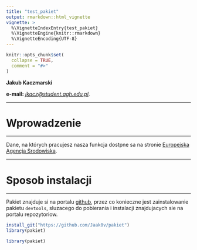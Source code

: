 ```yaml
---
title: "test_pakiet"
output: rmarkdown::html_vignette
vignette: >
  %\VignetteIndexEntry{test_pakiet}
  %\VignetteEngine{knitr::rmarkdown}
  %\VignetteEncoding{UTF-8}
---
```


```r
knitr::opts_chunk$set(
  collapse = TRUE,
  comment = "#>"
)
```


**Jakub Kaczmarski**

**e-mail:** *[jkacz@student.agh.edu.pl](jkacz@student.agh.edu.pl)*.

***
# Wprowadzenie
***
Dane, na których pracujesz nasza funkcja dostpne sa na stronie [Europejska Agencja Srodowiska](https://www.eea.europa.eu/).

***
# Sposob instalacji
***

Pakiet znajduje si na portalu [github](https://github.com/), przez co konieczne jest zainstalowanie pakietu `devtools`, sluzacego do pobierania i instalacji znajdujacych sie na portalu repozytoriow. 

```r
install_git("https://github.com/Jaak0v/pakiet")
library(pakiet)
```


```r
library(pakiet)
```
